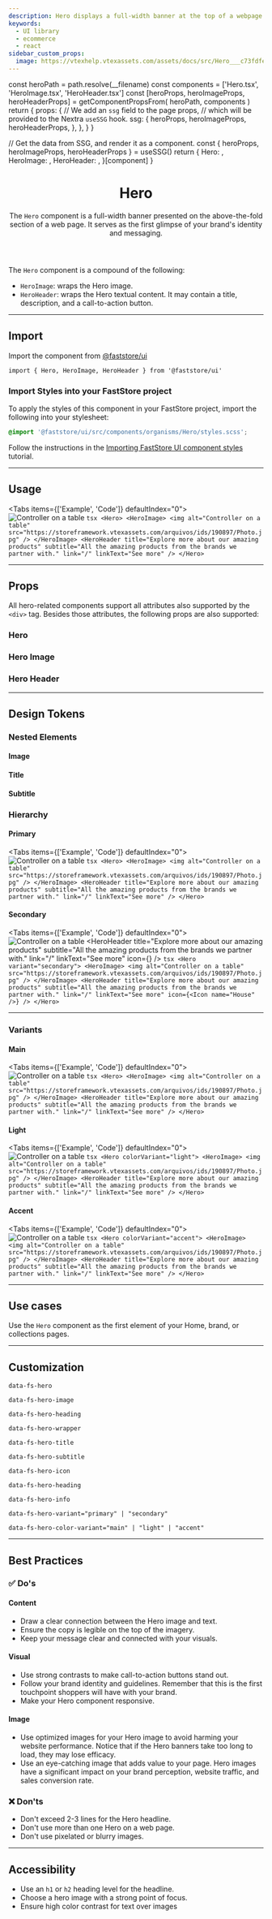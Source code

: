 ```yaml
---
description: Hero displays a full-width banner at the top of a webpage.
keywords:
  - UI library
  - ecommerce
  - react
sidebar_custom_props:
  image: https://vtexhelp.vtexassets.com/assets/docs/src/Hero___c73fdfe80ce87c2ccc4701c07e9d5398.png
---
```




  const heroPath = path.resolve(__filename)
  const components = ['Hero.tsx', 'HeroImage.tsx', 'HeroHeader.tsx']
  const [heroProps, heroImageProps, heroHeaderProps] = getComponentPropsFrom(
    heroPath,
    components
  )
  return {
    props: {
      // We add an `ssg` field to the page props,
      // which will be provided to the Nextra `useSSG` hook.
      ssg: {
        heroProps,
        heroImageProps,
        heroHeaderProps,
      },
    },
  }
}

  // Get the data from SSG, and render it as a component.
  const { heroProps, heroImageProps, heroHeaderProps } = useSSG()
  return {
    Hero: <PropsSection propsList={heroProps} />,
    HeroImage: <PropsSection propsList={heroImageProps} />,
    HeroHeader: <PropsSection propsList={heroHeaderProps} />,
  }[component]
}

<header>

# Hero

The `Hero` component is a full-width banner presented on the above-the-fold section of a web page. It serves as the first glimpse of your brand's identity and messaging.

</header>

The `Hero` component is a compound of the following:

- `HeroImage`: wraps the Hero image.
- `HeroHeader`: wraps the Hero textual content. It may contain a title, description, and a call-to-action button.

---

## Import

Import the component from [@faststore/ui](/../components)

```tsx
import { Hero, HeroImage, HeroHeader } from '@faststore/ui'
```

### Import Styles into your FastStore project

To apply the styles of this component in your FastStore project, import the following into your stylesheet:

```scss copy
@import '@faststore/ui/src/components/organisms/Hero/styles.scss';
```

Follow the instructions in the [Importing FastStore UI component styles](/docs/customizing/components#importing-faststore-ui-component-styles) tutorial.

---

## Usage

<Tabs items={['Example', 'Code']} defaultIndex="0">
  <Tab>
    <OverviewSection>
      <Hero>
        <HeroImage>
          <img
            alt="Controller on a table"
            src="https://storeframework.vtexassets.com/arquivos/ids/190897/Photo.jpg"
          />
        </HeroImage>
        <HeroHeader
          title="Explore more about our amazing products"
          subtitle="All the amazing products from the brands we partner with."
          link="/"
          linkText="See more"
        />
      </Hero>
    </OverviewSection>
  </Tab>
  <Tab>
    ```tsx
    <Hero>
      <HeroImage>
        <img
          alt="Controller on a table"
          src="https://storeframework.vtexassets.com/arquivos/ids/190897/Photo.jpg"
        />
      </HeroImage>
      <HeroHeader
        title="Explore more about our amazing products"
        subtitle="All the amazing products from the brands we partner with."
        link="/"
        linkText="See more"
      />
    </Hero>
    ```
  </Tab>
</Tabs>

---

## Props

All hero-related components support all attributes also supported by the `<div>` tag.
Besides those attributes, the following props are also supported:

### Hero

<HeroPropsSection component="Hero" />

### Hero Image

<HeroPropsSection component="HeroImage" />

### Hero Header

<HeroPropsSection component="HeroHeader" />

---

## Design Tokens

<TokenTable>
  <TokenRow token="--fs-hero-text-size" value="var(--fs-text-size-lead)" />
  <TokenRow token="--fs-hero-text-line-height" value="1.33" />
</TokenTable>

### Nested Elements

#### Image

<TokenTable>
  <TokenRow token="--fs-hero-image-border-radius" value="0" />
</TokenTable>

#### Title

<TokenTable>
  <TokenRow
    token="--fs-hero-title-padding"
    value="var(--fs-spacing-5) 0 var(--fs-spacing-6)"
  />
  <TokenRow
    token="--fs-hero-title-weight"
    value="var(--fs-text-weight-black)"
  />
  <TokenRow token="--fs-hero-title-line-height" value="1.1" />
</TokenTable>

#### Subtitle

<TokenTable>
  <TokenRow
    token="--fs-hero-subtitle-margin-top-mobile"
    value="var(--fs-spacing-2)"
  />
  <TokenRow
    token="--fs-hero-subtitle-margin-top-tablet"
    value="var(--fs-spacing-4)"
  />
  <TokenRow token="--fs-hero-subtitle-size" value="var(--fs-hero-text-size)" />
  <TokenRow
    token="--fs-hero-subtitle-line-height"
    value="var(--fs-hero-text-line-height)"
  />
</TokenTable>

### Hierarchy

#### Primary

<Tabs items={['Example', 'Code']} defaultIndex="0">
  <Tab>
    <OverviewSection>
      <Hero>
        <HeroImage>
          <img
            alt="Controller on a table"
            src="https://storeframework.vtexassets.com/arquivos/ids/190897/Photo.jpg"
          />
        </HeroImage>
        <HeroHeader
          title="Explore more about our amazing products"
          subtitle="All the amazing products from the brands we partner with."
          link="/"
          linkText="See more"
        />
      </Hero>
    </OverviewSection>
  </Tab>
  <Tab>
    ```tsx
    <Hero>
      <HeroImage>
        <img
          alt="Controller on a table"
          src="https://storeframework.vtexassets.com/arquivos/ids/190897/Photo.jpg"
        />
      </HeroImage>
      <HeroHeader
        title="Explore more about our amazing products"
        subtitle="All the amazing products from the brands we partner with."
        link="/"
        linkText="See more"
      />
    </Hero>
    ```
  </Tab>
</Tabs>

<TokenTable>
  <TokenRow token="--fs-hero-primary-image-height-mobile" value="15rem" />
  <TokenRow token="--fs-hero-primary-image-height-desktop" value="29rem" />
  <TokenRow
    token="--fs-hero-primary-title-size"
    value="var(--fs-text-size-title-huge)"
  />
</TokenTable>

#### Secondary

<Tabs items={['Example', 'Code']} defaultIndex="0">
  <Tab>
    <OverviewSection>
      <Hero variant="secondary">
        <HeroImage>
          <img
            alt="Controller on a table"
            src="https://storeframework.vtexassets.com/arquivos/ids/190897/Photo.jpg"
          />
        </HeroImage>
        <HeroHeader
          title="Explore more about our amazing products"
          subtitle="All the amazing products from the brands we partner with."
          link="/"
          linkText="See more"
          icon={<Icon name="House" />}
        />
      </Hero>
    </OverviewSection>
  </Tab>
  <Tab>
    ```tsx
    <Hero variant="secondary">
      <HeroImage>
        <img
          alt="Controller on a table"
          src="https://storeframework.vtexassets.com/arquivos/ids/190897/Photo.jpg"
        />
      </HeroImage>
      <HeroHeader
        title="Explore more about our amazing products"
        subtitle="All the amazing products from the brands we partner with."
        link="/"
        linkText="See more"
        icon={<Icon name="House" />}
      />
    </Hero>
    ```
  </Tab>
</Tabs>

<TokenTable>
  <TokenRow token="--fs-hero-secondary-image-height-mobile" value="11.25rem" />
  <TokenRow
    token="--fs-hero-secondary-image-height-desktop"
    value="14.188rem"
  />
  <TokenRow
    token="--fs-hero-secondary-title-size"
    value="var(--fs-text-size-title-page)"
  />
</TokenTable>

---

### Variants

#### Main

<Tabs items={['Example', 'Code']} defaultIndex="0">
  <Tab>
    <OverviewSection>
      <Hero>
        <HeroImage>
          <img
            alt="Controller on a table"
            src="https://storeframework.vtexassets.com/arquivos/ids/190897/Photo.jpg"
          />
        </HeroImage>
        <HeroHeader
          title="Explore more about our amazing products"
          subtitle="All the amazing products from the brands we partner with."
          link="/"
          linkText="See more"
        />
      </Hero>
    </OverviewSection>
  </Tab>
  <Tab>
    ```tsx
    <Hero>
      <HeroImage>
        <img
          alt="Controller on a table"
          src="https://storeframework.vtexassets.com/arquivos/ids/190897/Photo.jpg"
        />
      </HeroImage>
      <HeroHeader
        title="Explore more about our amazing products"
        subtitle="All the amazing products from the brands we partner with."
        link="/"
        linkText="See more"
      />
    </Hero>
    ```
  </Tab>
</Tabs>

<TokenTable>
  <TokenRow
    token="--fs-hero-main-bkg-color"
    value="var(--fs-color-primary-bkg)"
    isColor
  />
  <TokenRow
    token="--fs-hero-main-text-color"
    value="var(--fs-color-primary-text)"
    isColor
  />
</TokenTable>

#### Light

<Tabs items={['Example', 'Code']} defaultIndex="0">
  <Tab>
    <OverviewSection>
      <Hero colorVariant="light">
        <HeroImage>
          <img
            alt="Controller on a table"
            src="https://storeframework.vtexassets.com/arquivos/ids/190897/Photo.jpg"
          />
        </HeroImage>
        <HeroHeader
          title="Explore more about our amazing products"
          subtitle="All the amazing products from the brands we partner with."
          link="/"
          linkText="See more"
        />
      </Hero>
    </OverviewSection>
  </Tab>
  <Tab>
    ```tsx
    <Hero colorVariant="light">
      <HeroImage>
        <img
          alt="Controller on a table"
          src="https://storeframework.vtexassets.com/arquivos/ids/190897/Photo.jpg"
        />
      </HeroImage>
      <HeroHeader
        title="Explore more about our amazing products"
        subtitle="All the amazing products from the brands we partner with."
        link="/"
        linkText="See more"
      />
    </Hero>
    ```
  </Tab>
</Tabs>

<TokenTable>
  <TokenRow
    token="--fs-hero-light-bkg-color"
    value="var(--fs-color-secondary-bkg-light)"
    isColor
  />
  <TokenRow
    token="--fs-hero-light-text-color"
    value="var(--fs-color-text-display)"
    isColor
  />
</TokenTable>

#### Accent

<Tabs items={['Example', 'Code']} defaultIndex="0">
  <Tab>
    <OverviewSection>
      <Hero colorVariant="accent">
        <HeroImage>
          <img
            alt="Controller on a table"
            src="https://storeframework.vtexassets.com/arquivos/ids/190897/Photo.jpg"
          />
        </HeroImage>
        <HeroHeader
          title="Explore more about our amazing products"
          subtitle="All the amazing products from the brands we partner with."
          link="/"
          linkText="See more"
        />
      </Hero>
    </OverviewSection>
  </Tab>
  <Tab>
    ```tsx
    <Hero colorVariant="accent">
      <HeroImage>
        <img
          alt="Controller on a table"
          src="https://storeframework.vtexassets.com/arquivos/ids/190897/Photo.jpg"
        />
      </HeroImage>
      <HeroHeader
        title="Explore more about our amazing products"
        subtitle="All the amazing products from the brands we partner with."
        link="/"
        linkText="See more"
      />
    </Hero>
    ```
  </Tab>
</Tabs>

<TokenTable>
  <TokenRow
    token="--fs-hero-accent-bkg-color"
    value="var(--fs-color-highlighted-bkg)"
    isColor
  />
  <TokenRow
    token="--fs-hero-accent-text-color"
    value="var(--fs-hero-light-text-color)"
    globalValue="var(--fs-color-text-display)"
    isColor
  />
</TokenTable>

---

## Use cases

Use the `Hero` component as the first element of your Home, brand, or collections pages.

---

## Customization

`data-fs-hero`

`data-fs-hero-image`

`data-fs-hero-heading`

`data-fs-hero-wrapper`

`data-fs-hero-title`

`data-fs-hero-subtitle`

`data-fs-hero-icon`

`data-fs-hero-heading`

`data-fs-hero-info`

`data-fs-hero-variant="primary" | "secondary"`

`data-fs-hero-color-variant="main" | "light" | "accent"`

---

## Best Practices

### ✅ Do's

#### Content

- Draw a clear connection between the Hero image and text.
- Ensure the copy is legible on the top of the imagery.
- Keep your message clear and connected with your visuals.

#### Visual

- Use strong contrasts to make call-to-action buttons stand out.
- Follow your brand identity and guidelines. Remember that this is the first touchpoint shoppers will have with your brand.
- Make your Hero component responsive.

#### Image

- Use optimized images for your Hero image to avoid harming your website performance. Notice that if the Hero banners take too long to load, they may lose efficacy.
- Use an eye-catching image that adds value to your page. Hero images have a significant impact on your brand perception, website traffic, and sales conversion rate.

### ❌ Don'ts

- Don't exceed 2-3 lines for the Hero headline.
- Don't use more than one Hero on a web page.
- Don't use pixelated or blurry images.

---

## Accessibility

- Use an `h1` or `h2` heading level for the headline.
- Choose a hero image with a strong point of focus.
- Ensure high color contrast for text over images
